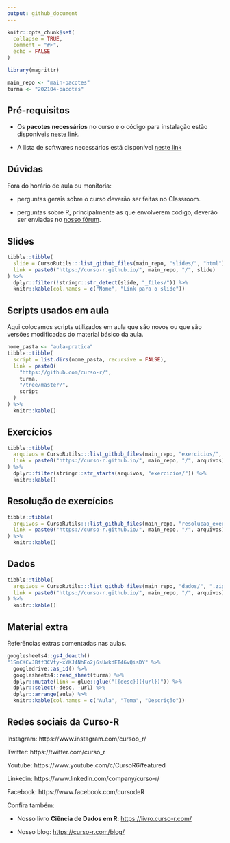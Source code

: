 ```yaml
---
output: github_document
---
```


<!-- README.md is generated from README.Rmd. Please edit that file -->


```r
knitr::opts_chunk$set(
  collapse = TRUE,
  comment = "#>",
  echo = FALSE
)

library(magrittr)

main_repo <- "main-pacotes"
turma <- "202104-pacotes"
```

## Pré-requisitos


- Os **pacotes necessários** no curso e o código para instalação estão disponíveis [neste link](https://github.com/curso-r/main-pacotes#pacotes-necess%C3%A1rios).


- A lista de softwares necessários está disponível  [neste link](https://curso-r.github.io/main-pacotes/#pr-requisitos)

## Dúvidas

Fora do horário de aula ou monitoria:

- perguntas gerais sobre o curso deverão ser feitas no Classroom.

- perguntas sobre R, principalmente as que envolverem código, deverão ser enviadas no [nosso fórum](https://discourse.curso-r.com/).


## Slides

```r
tibble::tibble(
  slide = CursoRutils:::list_github_files(main_repo, "slides/", "html"),
  link = paste0("https://curso-r.github.io/", main_repo, "/", slide)
) %>%
  dplyr::filter(!stringr::str_detect(slide, "_files/")) %>% 
  knitr::kable(col.names = c("Nome", "Link para o slide"))
```


## Scripts usados em aula

Aqui colocamos scripts utilizados em aula que são novos ou que são versões modificadas do material básico da aula.

```r
nome_pasta <- "aula-pratica"
tibble::tibble(
  script = list.dirs(nome_pasta, recursive = FALSE),
  link = paste0(
    "https://github.com/curso-r/",
    turma,
    "/tree/master/",
    script
  )
) %>% 
  knitr::kable()
```

## Exercícios 

```r
tibble::tibble(
  arquivos = CursoRutils:::list_github_files(main_repo, "exercicios/", ".R"),
  link = paste0("https://curso-r.github.io/", main_repo, "/", arquivos)
) %>% 
  dplyr::filter(stringr::str_starts(arquivos, "exercicios/")) %>% 
  knitr::kable()
```

## Resolução de exercícios 

```r
tibble::tibble(
  arquivos = CursoRutils:::list_github_files(main_repo, "resolucao_exercicios/", ".R"),
  link = paste0("https://curso-r.github.io/", main_repo, "/", arquivos)
) %>% 
  knitr::kable()
```


## Dados

```r

tibble::tibble(
  arquivos = CursoRutils:::list_github_files(main_repo, "dados/", ".zip|.Rds|.rds|.csv"),
  link = paste0("https://curso-r.github.io/", main_repo, "/", arquivos)
) %>% 
  knitr::kable()
```

## Material extra

Referências extras comentadas nas aulas.

```r
googlesheets4::gs4_deauth()
"1SmCKCvJBff3CVty-xYKJ4NhEo2j6sUwkdET46vQisDY" %>% 
  googledrive::as_id() %>% 
  googlesheets4::read_sheet(turma) %>%
  dplyr::mutate(link = glue::glue("[{desc}]({url})")) %>%
  dplyr::select(-desc, -url) %>%
  dplyr::arrange(aula) %>% 
  knitr::kable(col.names = c("Aula", "Tema", "Descrição"))
```


## Redes sociais da Curso-R


Instagram: https://www.instagram.com/cursoo_r/

Twitter: https://twitter.com/curso_r

Youtube: https://www.youtube.com/c/CursoR6/featured

Linkedin: https://www.linkedin.com/company/curso-r/

Facebook: https://www.facebook.com/cursodeR

Confira também:


- Nosso livro **Ciência de Dados em R**: [https://livro.curso-r.com/](https://livro.curso-r.com/)

- Nosso blog: [https://curso-r.com/blog/](https://curso-r.com/blog/)